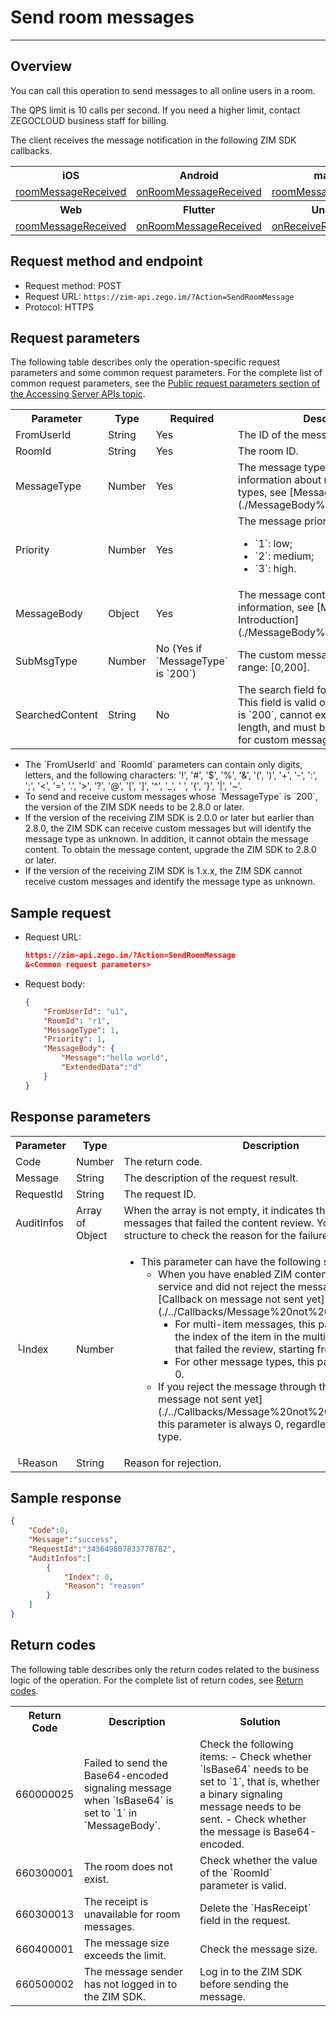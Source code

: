 # Send room messages

---

## Overview

You can call this operation to send messages to all online users in a room.

The QPS limit is 10 calls per second. If you need a higher limit, contact ZEGOCLOUD business staff for billing.

The client receives the message notification in the following ZIM SDK callbacks.

<table>

<tbody><tr>
<th>iOS</th>
<th>Android</th>
<th>macOS</th>
<th>Windows</th>
</tr>
<tr>
<td><a href="https://docs.zegocloud.com/article/api?doc=zim_API~objective-c_ios~protocol~ZIMEventHandler#zim-room-message-received-info-from-room-id" target="_blank" rel="noopener">roomMessageReceived</a></td>
<td><a href="https://docs.zegocloud.com/article/api?doc=zim_API~java_android~class~ZIMEventHandler#on-room-message-received" target="_blank" rel="noopener">onRoomMessageReceived</a></td>
<td><a href="https://docs.zegocloud.com/article/api?doc=zim_API~objective-c_macos~protocol~ZIMEventHandler#zim-room-message-received-info-from-room-id" target="_blank" rel="noopener">roomMessageReceived</a></td>
<td><a href="https://docs.zegocloud.com/article/api?doc=zim_API~cpp_windows~class~ZIMEventHandler#on-room-message-received" target="_blank" rel="noopener">onRoomMessageReceived</a></td>
</tr>
<tr>
<th>Web</th>
<th>Flutter</th>
<th>Unity3D</th>
<th>React Native</th>
</tr>
<tr>
<td><a href="https://docs.zegocloud.com/article/api?doc=zim_API~javascript_web~interface~ZIMEventHandler#room-message-received" target="_blank" rel="noopener">roomMessageReceived</a></td>
<td><a href="https://pub.dev/documentation/zego_zim/latest/zego_zim/ZIMEventHandler/onRoomMessageReceived.html" target="_blank" rel="noopener">onRoomMessageReceived</a></td>
<td><a href="https://docs.zegocloud.com/article/api?doc=zim_API~cs_unity3d~class~ZIMEventHandler#on-receive-room-message" target="_blank" rel="noopener">onReceiveRoomMessage</a></td>
<td><a href="https://docs.zegocloud.com/article/api?doc=zim_API~javascript_react-native~interface~ZIMEventHandler#room-message-received" target="_blank" rel="noopener">roomMessageReceived</a></td>
</tr>
</tbody></table>

## Request method and endpoint

- Request method: POST
- Request URL: `https://zim-api.zego.im/?Action=SendRoomMessage`
- Protocol: HTTPS

## Request parameters

The following table describes only the operation-specific request parameters and some common request parameters. For the complete list of common request parameters, see the [Public request parameters section of the Accessing Server APIs topic](../Accessing%20Server%20APIs.mdx#public-parameters).

<table>

<tbody><tr>
<th>Parameter</th>
<th>Type</th>
<th>Required</th>
<th>Description</th>
</tr>
<tr>
<td>FromUserId</td>
<td>String</td>
<td>Yes</td>
<td>The ID of the message sender.</td>
</tr>
<tr>
<td>RoomId</td>
<td>String</td>
<td>Yes</td>
<td>The room ID.</td>
</tr>
<tr>
<td>MessageType</td>
<td>Number</td>
<td>Yes</td>
<td>The message type. For more information about room message types, see [MessageBody Introduction](./MessageBody%20Introduction.mdx).</td>
</tr>
<tr>
<td>Priority</td>
<td>Number</td>
<td>Yes</td>
<td>The message priority. Valid values:<p></p><ul><li>`1`: low;</li><li>`2`: medium;</li><li>`3`: high.</li></ul></td>
</tr>
<tr>
<td>MessageBody</td>
<td>Object</td>
<td>Yes</td>
<td>The message content. For more information, see [MessageBody Introduction](./MessageBody%20Introduction.mdx).</td>
</tr>
<tr>
<td>SubMsgType</td>
<td>Number</td>
<td>No (Yes if `MessageType` is `200`)</td>
<td>The custom message type. Value range: [0,200].</td>
</tr>
<tr>
<td>SearchedContent</td>
<td>String</td>
<td>No</td>
<td>The search field for a custom message. This field is valid only if `MessageType` is `200`, cannot exceed 64 bytes in length, and must be specified to search for custom messages in the client.</td>
</tr>
</tbody></table>

<Note title="Note">

- The \`FromUserId\` and \`RoomId\` parameters can contain only digits, letters, and the following characters: '!', '#', '$', '%', '\&', '(', ')', '+', '-', ':', ';', '\<', '=', '.', '>', '?', '@', '[', ']', '\^', '_', ' ', '{', '}', '|', '~'.
- To send and receive custom messages whose \`MessageType\` is \`200\`, the version of the ZIM SDK needs to be 2.8.0 or later.
- If the version of the receiving ZIM SDK is 2.0.0 or later but earlier than 2.8.0, the ZIM SDK can receive custom messages but will identify the message type as unknown. In addition, it cannot obtain the message content. To obtain the message content, upgrade the ZIM SDK to 2.8.0 or later.
- If the version of the receiving ZIM SDK is 1.x.x, the ZIM SDK cannot receive custom messages and identify the message type as unknown.
</Note>

## Sample request

- Request URL:
  
  ```json
  https://zim-api.zego.im/?Action=SendRoomMessage
  &<Common request parameters>
  ```

- Request body:
  
  ```json
  {
      "FromUserId": "u1",
      "RoomId": "r1",
      "MessageType": 1,
      "Priority": 1,
      "MessageBody": {
          "Message":"hello world",
          "ExtendedData":"d"
      }
  }
  ```

## Response parameters

<table>

  <tbody><tr>
    <th>Parameter</th>
    <th>Type</th>
    <th>Description</th>
  </tr>
  <tr>
    <td>Code</td>
    <td>Number</td>
    <td>The return code.</td>
  </tr>
  <tr>
    <td>Message</td>
    <td>String</td>
    <td>The description of the request result.</td>
  </tr>
  <tr>
    <td>RequestId</td>
    <td>String</td>
    <td>The request ID.</td>
  </tr>
  <tr>
<td>AuditInfos</td>
<td>Array of Object</td>
<td>When the array is not empty, it indicates that there are messages that failed the content review. You can use this structure to check the reason for the failure.</td>
</tr>
<tr>
<td>└Index</td>
<td>Number</td>
<td><ul><li>This parameter can have the following situations:<ul><li>When you have enabled ZIM content moderation service and did not reject the message through the [Callback on message not sent yet](./../Callbacks/Message%20not%20sent%20yet.mdx): <ul><li>For multi-item messages, this parameter indicates the index of the item in the multi-item message that failed the review, starting from 0.</li><li>For other message types, this parameter is always 0.</li></ul></li><li>If you reject the message through the [Callback on message not sent yet](./../Callbacks/Message%20not%20sent%20yet.mdx), this parameter is always 0, regardless of the message type.</li></ul></li></ul></td>
</tr>
<tr>
<td>└Reason</td>
<td>String</td>
<td>Reason for rejection.</td>
</tr>
</tbody></table>

## Sample response

```json
{
    "Code":0,
    "Message":"success",
    "RequestId":"343649807833778782",
    "AuditInfos":[
        {
            "Index": 0,
            "Reason": "reason"
        }
    ] 
}
```

## Return codes

The following table describes only the return codes related to the business logic of the operation. For the complete list of return codes, see [Return codes](../Return%20codes.mdx).

<table>

<tbody><tr>
<th>Return Code</th>
<th>Description</th>
<th>Solution</th>
</tr>
<tr>
<td>660000025</td>
<td>Failed to send the Base64-encoded signaling message when `IsBase64` is set to `1` in `MessageBody`.</td>
<td>Check the following items: - Check whether `IsBase64` needs to be set to `1`, that is, whether a binary signaling message needs to be sent. - Check whether the message is Base64-encoded.</td>
</tr>
<tr>
<td>660300001</td>
<td>The room does not exist.</td>
<td>Check whether the value of the `RoomId` parameter is valid.</td>
</tr>
<tr>
<td>660300013</td>
<td>The receipt is unavailable for room messages.</td>
<td>Delete the `HasReceipt` field in the request.</td>
</tr>
<tr>
<td>660400001</td>
<td>The message size exceeds the limit.</td>
<td>Check the message size.</td>
</tr>
<tr>
<td>660500002</td>
<td>The message sender has not logged in to the ZIM SDK.</td>
<td>Log in to the ZIM SDK before sending the message.</td>
</tr>
</tbody></table>
